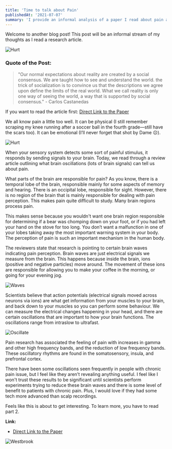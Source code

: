 ```yaml
---
title: 'Time to talk about Pain'
publishedAt: '2021-07-07'
summary: 'I provide an informal analysis of a paper I read about pain and brain oscillations.'
---
```


Welcome to another blog post! This post will be an informal stream of my thoughts as I read a research article.

![Hurt](/images/hurt.gif)

### Quote of the Post:
> "Our normal expectations about reality are created by a social consensus. We are taught how to see and understand the world. the trick of socialization is to convince us that the descriptions we agree upon define the limits of the real world. What we call reality is only one way of seeing the world, a way that is supported by social consensus." - Carlos Castanedas

If you want to read the article first: [Direct Link to the Paper](https://doi.org/10.1016/j.tins.2021.05.003)

We all know pain a little too well. It can be physical (I still remember scraping my knee running after a soccer ball in the fourth grade—still have the scars too). It can be emotional (I’ll never forget that shot by Dame ☹).

![Hurt](/images/dame.gif)

When your sensory system detects some sort of painful stimulus, it responds by sending signals to your brain. Today, we read through a review article outlining what brain oscillations (lots of brain signals) can tell us about pain. 

What parts of the brain are responsible for pain? As you know, there is a temporal lobe of the brain, responsible mainly for some aspects of memory and hearing. There is an occipital lobe, responsible for sight. However, there is no region of the brain that is mainly responsible for dealing with pain perception. This makes pain quite difficult to study. Many brain regions process pain. 

This makes sense because you wouldn't want one brain region responsible for determining if a bear was chomping down on your foot, or if you had left your hand on the stove for too long. You don’t want a malfunction in one of your lobes taking away the most important warning system in your body. The perception of pain is such an important mechanism in the human body.

The reviewers state that research is pointing to certain brain waves indicating pain perception. Brain waves are just electrical signals we measure from the brain. This happens because inside the brain, ions (positive and negative particles) move around. The movement of these ions are responsible for allowing you to make your coffee in the morning, or going for your evening jog. 

![Waves](/images/waves.jpg)

Scientists believe that action potentials (electrical signals moved across neurons via ions) are what get information from your muscles to your brain, and back down to your muscles so you can perform some behaviour. We can measure the electrical changes happening in your head, and there are certain oscillations that are important to how your brain functions. The oscillations range from intraslow to ultrafast. 
  
![Oscillate](/images/oscillate.jpg)

Pain research has associated the feeling of pain with increases in gamma and other high frequency bands, and the reduction of low frequency bands. These oscillatory rhythms are found in the somatosensory, insula, and prefrontal cortex. 

There have been some oscillations seen frequently in people with chronic pain issue, but I feel like they aren’t revealing anything useful. I feel like I won't trust these results to be significant until scientists perform experiments trying to reduce these brain waves and there is some level of benefit to patients with chronic pain. Plus, I would love if they had some tech more advanced than scalp recordings. 

Feels like this is about to get interesting. To learn more, you have to read part 2. 

**Link:**
- [Direct Link to the Paper](https://doi.org/10.1016/j.tins.2021.05.003)

![Westbrook](/images/dancing.gif)
